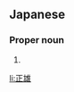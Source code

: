 ==Japanese==
{{ja-kanjitab|まさ|お|yomi=k}}

===Proper noun===
{{ja-pos|proper|まさお}}

# {{given name|male|lang=ja|sort=まさお}}

[[li:正雄]]